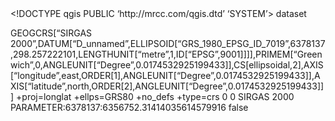 <!DOCTYPE qgis PUBLIC 'http://mrcc.com/qgis.dtd' 'SYSTEM'>
<qgis version="3.34.4-Prizren">
  <identifier></identifier>
  <parentidentifier></parentidentifier>
  <language></language>
  <type>dataset</type>
  <title></title>
  <abstract></abstract>
  <links/>
  <dates/>
  <fees></fees>
  <encoding></encoding>
  <crs>
    <spatialrefsys nativeFormat="Wkt">
      <wkt>GEOGCRS["SIRGAS 2000",DATUM["D_unnamed",ELLIPSOID["GRS_1980_EPSG_ID_7019",6378137,298.257222101,LENGTHUNIT["metre",1,ID["EPSG",9001]]]],PRIMEM["Greenwich",0,ANGLEUNIT["Degree",0.0174532925199433]],CS[ellipsoidal,2],AXIS["longitude",east,ORDER[1],ANGLEUNIT["Degree",0.0174532925199433]],AXIS["latitude",north,ORDER[2],ANGLEUNIT["Degree",0.0174532925199433]]]</wkt>
      <proj4>+proj=longlat +ellps=GRS80 +no_defs +type=crs</proj4>
      <srsid>0</srsid>
      <srid>0</srid>
      <authid></authid>
      <description>SIRGAS 2000</description>
      <projectionacronym></projectionacronym>
      <ellipsoidacronym>PARAMETER:6378137:6356752.31414035614579916</ellipsoidacronym>
      <geographicflag>false</geographicflag>
    </spatialrefsys>
  </crs>
  <extent/>
</qgis>

